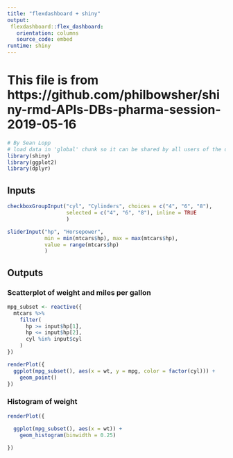 ```yaml
---
title: "flexdashboard + shiny"
output: 
 flexdashboard::flex_dashboard:
   orientation: columns
   source_code: embed
runtime: shiny
---
```


# This file is from https://github.com/philbowsher/shiny-rmd-APIs-DBs-pharma-session-2019-05-16

```r
# By Sean Lopp
# load data in 'global' chunk so it can be shared by all users of the dashboard
library(shiny)
library(ggplot2)
library(dplyr)
```

Inputs {.sidebar}
-----------------------------------------------------------------------

```r
checkboxGroupInput("cyl", "Cylinders", choices = c("4", "6", "8"),
                   selected = c("4", "6", "8"), inline = TRUE
                   )

sliderInput("hp", "Horsepower",
            min = min(mtcars$hp), max = max(mtcars$hp),
            value = range(mtcars$hp)
            )
```

Outputs
-----------------------------------------------------------------------

### Scatterplot of weight and miles per gallon

```r
mpg_subset <- reactive({
  mtcars %>%
    filter(
      hp >= input$hp[1],
      hp <= input$hp[2],
      cyl %in% input$cyl
    )
})

renderPlot({
  ggplot(mpg_subset(), aes(x = wt, y = mpg, color = factor(cyl))) +
    geom_point()
})
```

### Histogram of weight

```r
renderPlot({
  
  ggplot(mpg_subset(), aes(x = wt)) +
    geom_histogram(binwidth = 0.25)

})
```